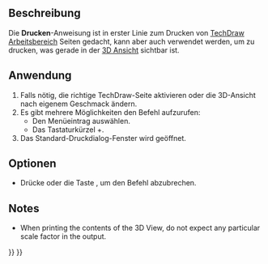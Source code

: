 <languages/>

{{Docnav/de
|[[Std_ProjectInfo/de|ProjektInfo]]
|[[Std_PrintPreview/de|DruckVorschau]]
|[[Std_File_Menu/de|Std Dateimenü]]
|IconL=Std_ProjectInfo.svg
|IconR=Std_PrintPreview.svg
|IconC=Freecad.svg
}}

{{GuiCommand/de
|Name=Std Print
|Name/de=Std Drucken
|MenuLocation=Datei → Drucken...
|Workbenches=Alle
|Shortcut={{KEY|Ctrl}}+{{KEY|P}}
|SeeAlso=[[Std_PrintPreview/de|Std DruckVorschau]] [[Std_PrintPdf/de|Std DruckenPdf]], [[Std_Export/de|Std Export]], [[Std_ViewScreenShot/de|Std Ansicht BildschirmFoto]]
}}

<span id="Description"></span>
==Beschreibung==

Die '''Drucken'''-Anweisung ist in erster Linie zum Drucken von [[TechDraw_Workbench/de|TechDraw Arbeitsbereich]] Seiten gedacht, kann aber auch verwendet werden, um zu drucken, was gerade in der [[3D_view/de|3D Ansicht]] sichtbar ist.

<span id="Usage"></span>
==Anwendung==

# Falls nötig, die richtige TechDraw-Seite aktivieren oder die 3D-Ansicht nach eigenem Geschmack ändern.
# Es gibt mehrere Möglichkeiten den Befehl aufzurufen:
#* Den Menüeintrag {{MenuCommand|Datei → [[Image:Std_Print.svg|16px]] Drucken...}} auswählen.
#* Das Tastaturkürzel {{KEY|Ctrl}}+{{KEY|P}}.
# Das Standard-Druckdialog-Fenster wird geöffnet.

<span id="Options"></span>
==Optionen==

* Drücke {{KEY|Esc}} oder die Taste {{Button|Cancel}}, um den Befehl abzubrechen.

==Notes==

* When printing the contents of the 3D View, do not expect any particular scale factor in the output.


{{Docnav/de
|[[Std_ProjectInfo/de|ProjektInfo]]
|[[Std_PrintPreview/de|DruckVorschau]]
|[[Std_File_Menu/de|Std Dateimenü]]
|IconL=Std_ProjectInfo.svg
|IconR=Std_PrintPreview.svg
|IconC=Freecad.svg
}}

{{Std_Base_navi{{#translation:}}}}
{{Userdocnavi{{#translation:}}}}